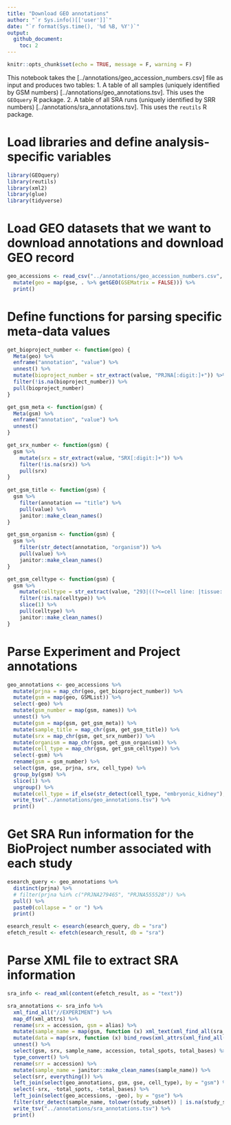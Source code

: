 ```yaml
---
title: "Download GEO annotations"
author: "`r Sys.info()[['user']]`"
date: "`r format(Sys.time(), '%d %B, %Y')`"
output: 
  github_document:
    toc: 2
---
```


```r
knitr::opts_chunk$set(echo = TRUE, message = F, warning = F)
```

This notebook takes the [../annotations/geo_accession_numbers.csv] file as input and produces two tables:
1. A table of all samples (uniquely identified by GSM numbers) [../annotations/geo_annotations.tsv]. This uses the `GEOquery` R package.
2. A table of all SRA runs (uniquely identified by SRR numbers) [../annotations/sra_annotations.tsv]. This uses the `reutils` R package.

# Load libraries and define analysis-specific variables
```r
library(GEOquery)
library(reutils)
library(xml2)
library(glue)
library(tidyverse)
```

# Load GEO datasets that we want to download annotations and download GEO record
```r
geo_accessions <- read_csv("../annotations/geo_accession_numbers.csv", comment = "#") %>% 
  mutate(geo = map(gse, . %>% getGEO(GSEMatrix = FALSE))) %>%
  print()
```

# Define functions for parsing specific meta-data values
```r
get_bioproject_number <- function(geo) {
  Meta(geo) %>% 
  enframe("annotation", "value") %>%
  unnest() %>%
  mutate(bioproject_number = str_extract(value, "PRJNA[:digit:]+")) %>%
  filter(!is.na(bioproject_number)) %>%
  pull(bioproject_number)
}

get_gsm_meta <- function(gsm) {
  Meta(gsm) %>% 
  enframe("annotation", "value") %>%
  unnest()
}

get_srx_number <- function(gsm) {
  gsm %>% 
    mutate(srx = str_extract(value, "SRX[:digit:]+")) %>%
    filter(!is.na(srx)) %>%
    pull(srx)
}
    
get_gsm_title <- function(gsm) {
  gsm %>% 
    filter(annotation == "title") %>% 
    pull(value) %>% 
    janitor::make_clean_names()
}

get_gsm_organism <- function(gsm) {
  gsm %>% 
    filter(str_detect(annotation, "organism")) %>% 
    pull(value) %>% 
    janitor::make_clean_names()
}

get_gsm_celltype <- function(gsm) {
  gsm %>%
    mutate(celltype = str_extract(value, "293|((?<=cell line: |tissue: |cell type: ).+)")) %>%
    filter(!is.na(celltype)) %>%
    slice(1) %>% 
    pull(celltype) %>% 
    janitor::make_clean_names()
}
```

# Parse Experiment and Project annotations
```r
geo_annotations <- geo_accessions %>% 
  mutate(prjna = map_chr(geo, get_bioproject_number)) %>% 
  mutate(gsm = map(geo, GSMList)) %>% 
  select(-geo) %>% 
  mutate(gsm_number = map(gsm, names)) %>%
  unnest() %>%
  mutate(gsm = map(gsm, get_gsm_meta)) %>%
  mutate(sample_title = map_chr(gsm, get_gsm_title)) %>%
  mutate(srx = map_chr(gsm, get_srx_number)) %>%
  mutate(organism = map_chr(gsm, get_gsm_organism)) %>%
  mutate(cell_type = map_chr(gsm, get_gsm_celltype)) %>%
  select(-gsm) %>%
  rename(gsm = gsm_number) %>%
  select(gsm, gse, prjna, srx, cell_type) %>%
  group_by(gsm) %>%
  slice(1) %>%
  ungroup() %>%
  mutate(cell_type = if_else(str_detect(cell_type, "embryonic_kidney"), "HEK293T", cell_type)) %>% 
  write_tsv("../annotations/geo_annotations.tsv") %>%
  print()
```

# Get SRA Run information for the BioProject number associated with each study
```r
esearch_query <- geo_annotations %>% 
  distinct(prjna) %>% 
  # filter(prjna %in% c("PRJNA279465", "PRJNA555528")) %>%
  pull() %>% 
  paste0(collapse = " or ") %>% 
  print()

esearch_result <- esearch(esearch_query, db = "sra")
efetch_result <- efetch(esearch_result, db = "sra")
```

# Parse XML file to extract SRA information
```r
sra_info <- read_xml(content(efetch_result, as = "text"))

sra_annotations <- sra_info %>% 
  xml_find_all("//EXPERIMENT") %>% 
  map_df(xml_attrs) %>%
  rename(srx = accession, gsm = alias) %>% 
  mutate(sample_name = map(gsm, function (x) xml_text(xml_find_all(sra_info, glue('//SAMPLE[@alias="{x}"]/TITLE'))))) %>%
  mutate(data = map(srx, function (x) bind_rows(xml_attrs(xml_find_all(sra_info, glue('//EXPERIMENT_REF[@accession="{x}"]/..')))))) %>%
  unnest() %>%
  select(gsm, srx, sample_name, accession, total_spots, total_bases) %>%
  type_convert() %>%
  rename(srr = accession) %>%
  mutate(sample_name = janitor::make_clean_names(sample_name)) %>%
  select(srr, everything()) %>%
  left_join(select(geo_annotations, gsm, gse, cell_type), by = "gsm") %>%
  select(-srx, -total_spots, -total_bases) %>%
  left_join(select(geo_accessions, -geo), by = "gse") %>%
  filter(str_detect(sample_name, tolower(study_subset)) | is.na(study_subset)) %>%
  write_tsv("../annotations/sra_annotations.tsv") %>%
  print()
```
